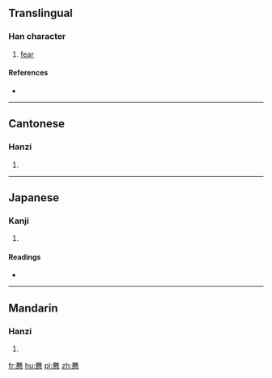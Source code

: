 ==Translingual==

===Han character===
{{Han char|rn=61|rad=心|as=19|sn=23|four=4033<sub>1</sub>|canj=廿土心 (TGP), X廿土心 (XTGP)}}

# [[fear]]

====References====
* {{Han ref|kx=0409.110|dkj=11505|dj=0751.140|hdz=42372.040|uh=6201|ud=25089|bh=F7D9|bd=63449}}

----

==Cantonese==

===Hanzi===
{{yue-hanzi|jyut=|y=naan2}}

# {{defn|lang=yue|sort=心19}}

----

==Japanese==

===Kanji===
{{ja-kanji|grade=|rs=心19}}

# {{defn|lang=ja|sort=心19}}

====Readings====
* {{ja-readings|on=[[だん]] (dan), [[ねん]] (nen), [[ぜん]] (zen)|kun=[[つつしむ]] (tsutsushimu)}}

----

==Mandarin==

===Hanzi===
{{cmn-hanzi|pin=[[nǎn]] ([[nan3]])|wg=nan<sup>3</sup>}}

# {{defn|lang=cmn|sort=心19}}

[[fr:戁]]
[[hu:戁]]
[[pl:戁]]
[[zh:戁]]